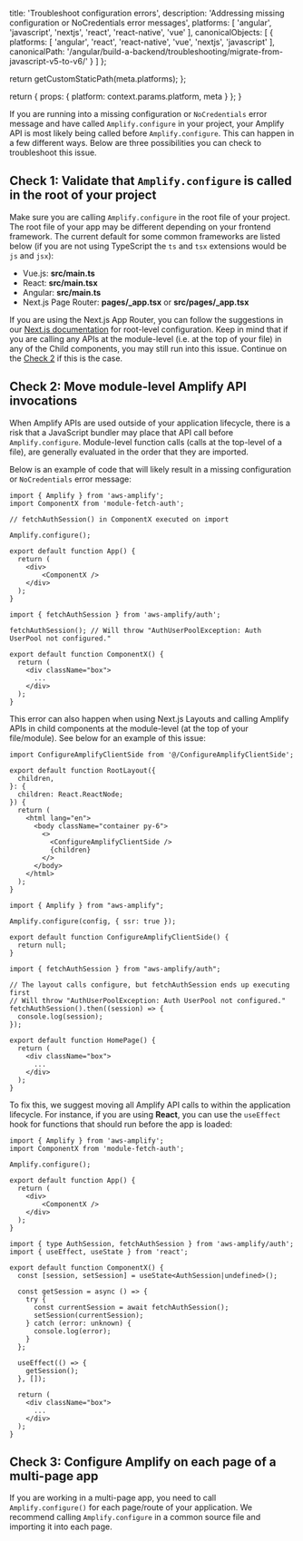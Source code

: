 
  title: 'Troubleshoot configuration errors',
  description: 'Addressing missing configuration or NoCredentials error messages',
  platforms: [
    'angular',
    'javascript',
    'nextjs',
    'react',
    'react-native',
    'vue'
  ],
  canonicalObjects: [
    {
      platforms: [
        'angular',
        'react',
        'react-native',
        'vue',
        'nextjs',
        'javascript'
      ],
      canonicalPath: '/angular/build-a-backend/troubleshooting/migrate-from-javascript-v5-to-v6/'
    }
  ]
};

  return getCustomStaticPath(meta.platforms);
};

  return {
    props: {
      platform: context.params.platform,
      meta
    }
  };
}

If you are running into a missing configuration or `NoCredentials` error message and have called `Amplify.configure` in your project, your Amplify API is most likely being called before `Amplify.configure`. This can happen in a few different ways. Below are three possibilities you can check to troubleshoot this issue.

## Check 1: Validate that `Amplify.configure` is called in the root of your project

Make sure you are calling `Amplify.configure` in the root file of your project. The root file of your app may be different depending on your frontend framework. The current default for some common frameworks are listed below (if you are not using TypeScript the `ts` and `tsx` extensions would be `js` and `jsx`):

* Vue.js: **src/main.ts**
* React: **src/main.tsx**
* Angular: **src/main.ts**
* Next.js Page Router: **pages/_app.tsx** or **src/pages/_app.tsx**

<Callout>

If you are using the Next.js App Router, you can follow the suggestions in our [Next.js documentation](/[platform]/build-a-backend/server-side-rendering/nextjs/#configure-amplify-library-for-client-side-usage) for root-level configuration. Keep in mind that if you are calling any APIs at the module-level (i.e. at the top of your file) in any of the Child components, you may still run into this issue. Continue on the [Check 2]() if this is the case.

</Callout>

## Check 2: Move module-level Amplify API invocations

When Amplify APIs are used outside of your application lifecycle, there is a risk that a JavaScript bundler may place that API call before `Amplify.configure`. Module-level function calls (calls at the top-level of a file), are generally evaluated in the order that they are imported.

Below is an example of code that will likely result in a missing configuration or `NoCredentials` error message:

```tsx title="index.ts"
import { Amplify } from 'aws-amplify';
import ComponentX from 'module-fetch-auth';

// fetchAuthSession() in ComponentX executed on import

Amplify.configure();

export default function App() {
  return (
    <div>
        <ComponentX />
    </div>
  );
}
```

```tsx title="module-fetch-auth.tsx"
import { fetchAuthSession } from 'aws-amplify/auth';

fetchAuthSession(); // Will throw "AuthUserPoolException: Auth UserPool not configured."

export default function ComponentX() {
  return (
    <div className="box">
      ...
    </div>
  );
}
```

This error can also happen when using Next.js Layouts and calling Amplify APIs in child components at the module-level (at the top of your file/module). See below for an example of this issue:

```tsx title="layout.tsx"
import ConfigureAmplifyClientSide from '@/ConfigureAmplifyClientSide';

export default function RootLayout({
  children,
}: {
  children: React.ReactNode;
}) {
  return (
    <html lang="en">
      <body className="container py-6">
        <>
          <ConfigureAmplifyClientSide />
          {children}
        </>
      </body>
    </html>
  );
}
```

```tsx title="ConfigureAmplifyClientSide.tsx"
import { Amplify } from "aws-amplify";

Amplify.configure(config, { ssr: true });

export default function ConfigureAmplifyClientSide() {
  return null;
}
```

```tsx title="page.tsx"
import { fetchAuthSession } from "aws-amplify/auth";

// The layout calls configure, but fetchAuthSession ends up executing first
// Will throw "AuthUserPoolException: Auth UserPool not configured."
fetchAuthSession().then((session) => {
  console.log(session);
});

export default function HomePage() {
  return (
    <div className="box">
      ...
    </div>
  );
}
```

To fix this, we suggest moving all Amplify API calls to within the application lifecycle. For instance, if you are using **React**, you can use the `useEffect` hook for functions that should run before the app is loaded:

```tsx title="index.ts"
import { Amplify } from 'aws-amplify';
import ComponentX from 'module-fetch-auth';

Amplify.configure();

export default function App() {
  return (
    <div>
        <ComponentX />
    </div>
  );
}
```

```tsx title="module-fetch-auth.tsx"
import { type AuthSession, fetchAuthSession } from 'aws-amplify/auth';
import { useEffect, useState } from 'react';

export default function ComponentX() {
  const [session, setSession] = useState<AuthSession|undefined>();

  const getSession = async () => {
    try {
      const currentSession = await fetchAuthSession();
      setSession(currentSession);
    } catch (error: unknown) {
      console.log(error);
    }
  };

  useEffect(() => {
    getSession();
  }, []);

  return (
    <div className="box">
      ...
    </div>
  );
}
```

## Check 3: Configure Amplify on each page of a multi-page app

If you are working in a multi-page app, you need to call `Amplify.configure()` for each page/route of your application. We recommend calling `Amplify.configure` in a common source file and importing it into each page.
